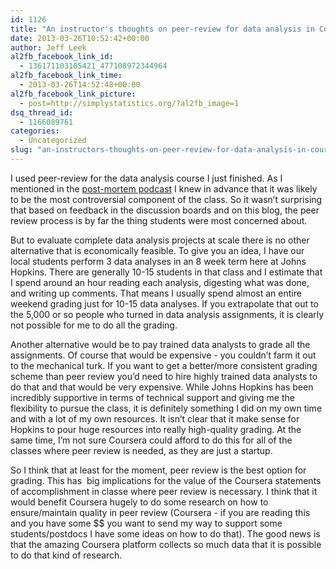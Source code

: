 ```yaml
---
id: 1126
title: "An instructor's thoughts on peer-review for data analysis in Coursera"
date: 2013-03-26T10:52:42+00:00
author: Jeff Leek
al2fb_facebook_link_id:
  - 136171103105421_477108972344964
al2fb_facebook_link_time:
  - 2013-03-26T14:52:48+00:00
al2fb_facebook_link_picture:
  - post=http://simplystatistics.org/?al2fb_image=1
dsq_thread_id:
  - 1166089761
categories:
  - Uncategorized
slug: "an-instructors-thoughts-on-peer-review-for-data-analysis-in-coursera"
---
```

I used peer-review for the data analysis course I just finished. As I mentioned in the [post-mortem podcast](http://simplystatistics.org/2013/03/25/podcast-6-data-analysis-mooc-post-mortem/) I knew in advance that it was likely to be the most controversial component of the class. So it wasn't surprising that based on feedback in the discussion boards and on this blog, the peer review process is by far the thing students were most concerned about.

But to evaluate complete data analysis projects at scale there is no other alternative that is economically feasible. To give you an idea, I have our local students perform 3 data analyses in an 8 week term here at Johns Hopkins. There are generally 10-15 students in that class and I estimate that I spend around an hour reading each analysis, digesting what was done, and writing up comments. That means I usually spend almost an entire weekend grading just for 10-15 data analyses. If you extrapolate that out to the 5,000 or so people who turned in data analysis assignments, it is clearly not possible for me to do all the grading.

Another alternative would be to pay trained data analysts to grade all the assignments. Of course that would be expensive - you couldn't farm it out to the mechanical turk. If you want to get a better/more consistent grading scheme than peer review you'd need to hire highly trained data analysts to do that and that would be very expensive. While Johns Hopkins has been incredibly supportive in terms of technical support and giving me the flexibility to pursue the class, it is definitely something I did on my own time and with a lot of my own resources. It isn't clear that it make sense for Hopkins to pour huge resources into really high-quality grading. At the same time, I'm not sure Coursera could afford to do this for all of the classes where peer review is needed, as they are just a startup.

So I think that at least for the moment, peer review is the best option for grading. This has  big implications for the value of the Coursera statements of accomplishment in classe where peer review is necessary. I think that it would benefit Coursera hugely to do some research on how to ensure/maintain quality in peer review (Coursera - if you are reading this and you have some $$ you want to send my way to support some students/postdocs I have some ideas on how to do that). The good news is that the amazing Coursera platform collects so much data that it is possible to do that kind of research.

&nbsp;
